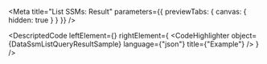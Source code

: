 
<Meta title="List SSMs: Result" parameters={{ previewTabs: { canvas: { hidden: true } } }} />

<DescriptedCode
  leftElement={<DataSsmListQueryResultDesc />}
  rightElement={
    <CodeHighlighter
      object={DataSsmListQueryResultSample}
      language={"json"}
      title={"Example"}
    />
  }
/>
